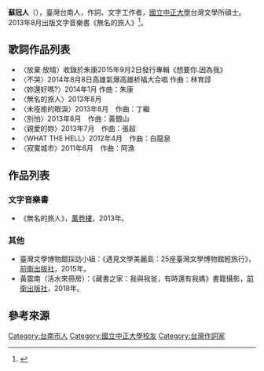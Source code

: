 {{expand|time=2015-05-09T03:23:44+00:00}}

'''蘇冠人'''（{{bd|1987年|9月26日|||}}），臺灣台南人，作詞、文字工作者，[[國立中正大學|國立中正大學]]台灣文學所碩士。2013年8月出版文字音樂書《無名的旅人》<ref>{{cite web|url=http://www.books.com.tw/products/0010613335|language=zh-hant|title=蘇冠人 無名的旅人|publisher=博客來|date=2010-11-19|accessdate=2013-08-01|archive-date=2019-12-09|archive-url=https://web.archive.org/web/20191209042822/https://www.books.com.tw/products/0010613335|dead-url=no}}</ref>。

== 歌詞作品列表 ==
*〈放棄‧放晴〉收錄於朱康2015年9月2日發行專輯《想要你.因為我》
*〈不哭〉2014年8月8日高雄氣爆高雄祈福大合唱 作曲：林育諄
*〈妳還好嗎?〉2014年1月 作曲：朱康
*〈無名的旅人〉2013年8月　
*〈未痊癒的眼淚〉2013年8月　作曲：丁繼
*〈別怕〉2013年8月　作曲：黃銀山
*〈親愛的妳〉2013年7月　作曲：張超
*〈WHAT THE HELL〉2012年4月　作曲：白龍泉
*〈寂寞城市〉2011年6月　作曲：阿漁

== 作品列表 ==
=== 文字音樂書 ===
* 《無名的旅人》，[[萬卷樓|萬卷樓]]，2013年。

===其他===
*  臺灣文學博物館採訪小組：《遇見文學美麗島：25座臺灣文學博物館輕旅行》，[[前衛出版社|前衛出版社]]，2015年。
*  黃震南（活水來冊房）：《藏書之家：我與我爸，有時還有我媽》書籍攝影，[[前衛出版社|前衛出版社]]，2018年。

== 參考來源 ==
{{Reflist}}

{{DEFAULTSORT:Su蘇冠人}}
[[Category:台南市人|Category:台南市人]]
[[Category:國立中正大學校友|Category:國立中正大學校友]]
[[Category:台灣作詞家|Category:台灣作詞家]]